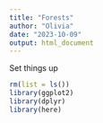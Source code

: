 ```yaml
---
title: "Forests"
author: "Olivia"
date: "2023-10-09"
output: html_document
---
```


















Set things up 

```r
rm(list = ls())
library(ggplot2)
library(dplyr)
library(here)
```

